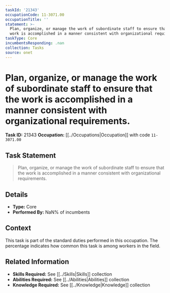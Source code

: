 ```yaml
---
taskId: '21343'
occupationCode: 11-3071.00
occupationTitle: ''
statement: >-
  Plan, organize, or manage the work of subordinate staff to ensure that the
  work is accomplished in a manner consistent with organizational requirements.
taskType: Core
incumbentsResponding: .nan
collection: Tasks
source: onet
---
```

# Plan, organize, or manage the work of subordinate staff to ensure that the work is accomplished in a manner consistent with organizational requirements.

**Task ID:** 21343
**Occupation:** [[../Occupations|Occupation]] with code `11-3071.00`

## Task Statement

> Plan, organize, or manage the work of subordinate staff to ensure that the work is accomplished in a manner consistent with organizational requirements.

## Details

- **Type:** Core
- **Performed By:** NaN% of incumbents

## Context

This task is part of the standard duties performed in this occupation. The percentage indicates how common this task is among workers in the field.

## Related Information

- **Skills Required:** See [[../Skills|Skills]] collection
- **Abilities Required:** See [[../Abilities|Abilities]] collection
- **Knowledge Required:** See [[../Knowledge|Knowledge]] collection
